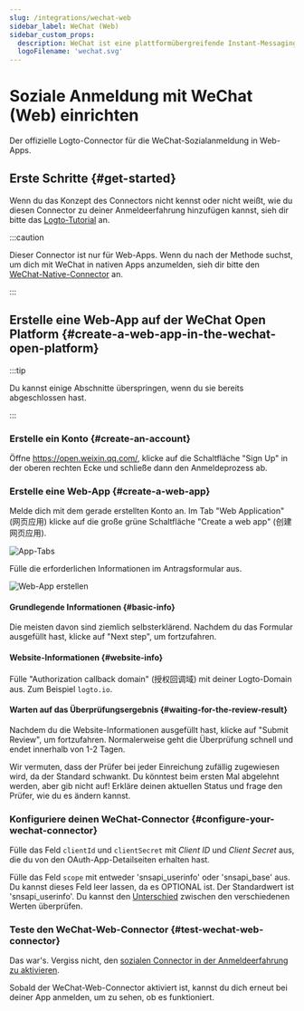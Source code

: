 ```yaml
---
slug: /integrations/wechat-web
sidebar_label: WeChat (Web)
sidebar_custom_props:
  description: WeChat ist eine plattformübergreifende Instant-Messaging-App.
  logoFilename: 'wechat.svg'
---
```



# Soziale Anmeldung mit WeChat (Web) einrichten

Der offizielle Logto-Connector für die WeChat-Sozialanmeldung in Web-Apps.

<GuideTip />

## Erste Schritte \{#get-started}

Wenn du das Konzept des Connectors nicht kennst oder nicht weißt, wie du diesen Connector zu deiner Anmeldeerfahrung hinzufügen kannst, sieh dir bitte das [Logto-Tutorial](/connectors/social-connectors) an.

:::caution

Dieser Connector ist nur für Web-Apps. Wenn du nach der Methode suchst, um dich mit WeChat in nativen Apps anzumelden, sieh dir bitte den [WeChat-Native-Connector](/integrations/wechat-native) an.

:::

## Erstelle eine Web-App auf der WeChat Open Platform \{#create-a-web-app-in-the-wechat-open-platform}

:::tip

Du kannst einige Abschnitte überspringen, wenn du sie bereits abgeschlossen hast.

:::

### Erstelle ein Konto \{#create-an-account}

Öffne https://open.weixin.qq.com/, klicke auf die Schaltfläche "Sign Up" in der oberen rechten Ecke und schließe dann den Anmeldeprozess ab.

### Erstelle eine Web-App \{#create-a-web-app}

Melde dich mit dem gerade erstellten Konto an. Im Tab "Web Application" (网页应用) klicke auf die große grüne Schaltfläche "Create a web app" (创建网页应用).

<img src="/img/assets/app-tabs.png" alt="App-Tabs" />

Fülle die erforderlichen Informationen im Antragsformular aus.

<img src="/img/assets/create-web-app.png" alt="Web-App erstellen" />

#### Grundlegende Informationen \{#basic-info}

Die meisten davon sind ziemlich selbsterklärend. Nachdem du das Formular ausgefüllt hast, klicke auf "Next step", um fortzufahren.

#### Website-Informationen \{#website-info}

Fülle "Authorization callback domain" (授权回调域) mit deiner Logto-Domain aus. Zum Beispiel `logto.io`.

#### Warten auf das Überprüfungsergebnis \{#waiting-for-the-review-result}

Nachdem du die Website-Informationen ausgefüllt hast, klicke auf "Submit Review", um fortzufahren. Normalerweise geht die Überprüfung schnell und endet innerhalb von 1-2 Tagen.

Wir vermuten, dass der Prüfer bei jeder Einreichung zufällig zugewiesen wird, da der Standard schwankt. Du könntest beim ersten Mal abgelehnt werden, aber gib nicht auf! Erkläre deinen aktuellen Status und frage den Prüfer, wie du es ändern kannst.

### Konfiguriere deinen WeChat-Connector \{#configure-your-wechat-connector}

Fülle das Feld `clientId` und `clientSecret` mit _Client ID_ und _Client Secret_ aus, die du von den OAuth-App-Detailseiten erhalten hast.

Fülle das Feld `scope` mit entweder 'snsapi_userinfo' oder 'snsapi_base' aus. Du kannst dieses Feld leer lassen, da es OPTIONAL ist. Der Standardwert ist 'snsapi_userinfo'. Du kannst den [Unterschied](https://developers.weixin.qq.com/doc/offiaccount/OA_Web_Apps/Wechat_webpage_authorization.html) zwischen den verschiedenen Werten überprüfen.

### Teste den WeChat-Web-Connector \{#test-wechat-web-connector}

Das war's. Vergiss nicht, den [sozialen Connector in der Anmeldeerfahrung zu aktivieren](/connectors/social-connectors/#enable-social-sign-in).

Sobald der WeChat-Web-Connector aktiviert ist, kannst du dich erneut bei deiner App anmelden, um zu sehen, ob es funktioniert.